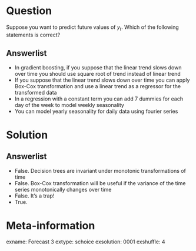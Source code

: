 Question
========

Suppose you want to predict future values of $y_t$. Which of the following statements is correct? 

Answerlist
----------

*  In gradient boosting, if you suppose that the linear trend slows down over time you should use square root of trend instead of linear trend
*  If you suppose that the linear trend slows down over time you can apply Box-Cox transformation and use a linear trend as a regressor for the transformed data 
*  In a regression with a constant term you can add 7 dummies for each day of the week to model  weekly seasonality 
*  You can model yearly seasonality for daily data using fourier series

Solution
========

Answerlist
----------

*  False. Decision trees are invariant under monotonic transformations of time
*  False. Box-Cox transformation will be useful if the variance of the time series monotonically  changes over time
*  False. It's a trap!
*  True.


Meta-information
================
exname: Forecast 3
extype: schoice
exsolution: 0001
exshuffle: 4

